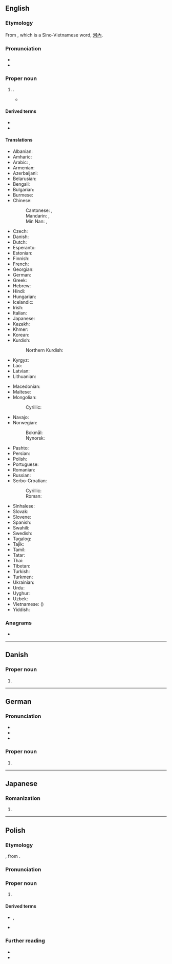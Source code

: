 {{also|Hanói|Hanoï|Hà Nội}}
==English==
{{wikipedia}}

===Etymology===
From {{bor|en|vi|Hà Nội}}, which is a Sino-Vietnamese word, [[河內]].

===Pronunciation===
* {{IPA|en|/hɑːˈnɔɪ/|/hæˈnɔɪ/}}
* {{audio|en|LL-Q1860 (eng)-Vealhurl-Hanoi.wav |Audio (UK)}}

===Proper noun===
{{en-proper noun}}

# {{place|en|capital city|c/Vietnam}}.
#* {{quote-journal|en|year=1959|month=December|title=Talking of Trains: Five trains to '''Hanoi'''|journal=Trains Illustrated|page=579|text=If you have seventeen days and £168 to spare, can satisfy the Iron Curtain authorities of your ''bona fides'' and your taste runs to marathon rail travel, you can now board the "Night Ferry" at Victoria and ride across the whole of Europe and Asia to '''Hanoi''', capital of North Viet-Nam, changing carriage only at Brussels, Berlin, Moscow and Pekin.}}

====Derived terms====
* {{l|en|Hanoian}}
* {{l|en|Tower of Hanoi}}

====Translations====
{{trans-top|capital of Vietnam}}
* Albanian: {{t|sq|Hanoi}}
* Amharic: {{t|am|ሀኖይ}}
* Arabic: {{t|ar|هَانُوي|f|tr=hanūy}}, {{t|ar|هَانُوي|f|tr=hanoy}}
* Armenian: {{t|hy|Հանոյ}}
* Azerbaijani: {{t|az|Hanoy}}
* Belarusian: {{t|be|Хано́й|m}}
* Bengali: {{t|bn|হ্যানয়}}
* Bulgarian: {{t|bg|Хано́й|m}}
* Burmese: {{t|my|ဟာနွိုင်း}}
* Chinese:
*: Cantonese: {{t+|yue|河內}}, {{t|yue|河内|tr=ho4 noi6}}
*: Mandarin: {{t+|cmn|河內}}, {{t+|cmn|河内|tr=Hénèi}}
*: Min Nan: {{t|nan|河內}}, {{t|nan|河内|tr=Hô-lāi}}
* Czech: {{t+|cs|Hanoj|m}}
* Danish: {{t|da|Hanoi|n}}
* Dutch: {{t+|nl|Hanoi|n}}
* Esperanto: {{t+|eo|Hanojo}}
* Estonian: {{t+|et|Hanoi}}
* Finnish: {{t+|fi|Hanoi}}
* French: {{t+|fr|Hanoï|f}}
* Georgian: {{t|ka|ჰანოი}}
* German: {{t+|de|Hanoi|n}}
* Greek: {{t+|el|Ανόι|n}}
* Hebrew: {{t|he|האנוי|f}}
* Hindi: {{t|hi|हनोई|m}}
* Hungarian: {{t+|hu|Hanoi}}
* Icelandic: {{t|is|Hanoí}}
* Irish: {{t|ga|Hanáí|f}}
* Italian: {{t+|it|Hanoi}}
* Japanese: {{t+|ja|ハノイ|tr=Hanoi}}
* Kazakh: {{t|kk|Ханой}}
* Khmer: {{t+|km|ហាណូយ}}
* Korean: {{t+|ko|^하노이}}
* Kurdish:
*: Northern Kurdish: {{t|kmr|Hanoi}}
* Kyrgyz: {{t+|ky|Ханой}}
* Lao: {{t|lo|ຮ່າໂນຍ}}
* Latvian: {{t|lv|Hanoja|f}}
* Lithuanian: {{t|lt|Hanojus|m}}
{{trans-mid}}
* Macedonian: {{t|mk|Ханој|m}}
* Maltese: {{t|mt|Ħanoj}}
* Mongolian:
*: Cyrillic: {{t|mn|Ханой}}
* Navajo: {{t|nv|Hanóii}}
* Norwegian:
*: Bokmål: {{t|nb|Hanoi}}
*: Nynorsk: {{t|nn|Hanoi}}
* Pashto: {{t|ps|هانوى|m|tr=hānóy}}
* Persian: {{t|fa|هانوی|tr=hânuy}}
* Polish: {{t+|pl|Hanoi|n}}
* Portuguese: {{t|pt|Hanói|f}}
* Romanian: {{t+|ro|Hanoi}}
* Russian: {{t+|ru|Хано́й|m}}
* Serbo-Croatian:
*: Cyrillic: {{t|sh|Ханој|m}}
*: Roman: {{t|sh|Hanoj|m}}
* Sinhalese: {{t|si|හැනෝයි}}
* Slovak: {{t+|sk|Hanoj|m}}
* Slovene: {{t|sl|Hanoj|m}}
* Spanish: {{t+|es|Hanói|f}}
* Swahili: {{t|sw|Hanoi}}
* Swedish: {{t+|sv|Hanoi|n}}
* Tagalog: {{t|tl|Hanoi}}
* Tajik: {{t|tg|Ҳаной}}
* Tamil: {{t|ta|ஹனோய்}}
* Tatar: {{t|tt|Ханой}}
* Thai: {{t+|th|ฮานอย}}
* Tibetan: {{t|bo|ཧེ་ནོ}}
* Turkish: {{t|tr|Hanoi}}
* Turkmen: {{t|tk|Hanoý}}
* Ukrainian: {{t|uk|Хано́й|m}}
* Urdu: {{t|ur|ہنوئی|m|tr=hanoī}}
* Uyghur: {{t|ug|خانوي}}
* Uzbek: {{t|uz|Xanoy}}
* Vietnamese: {{t+|vi|Hà Nội}} ({{t|vi|河內}})
* Yiddish: {{t|yi|האַנוי|n}}
{{trans-bottom}}

===Anagrams===
* {{anagrams|en|a=ahino|Nihoa}}

----

==Danish==

===Proper noun===
{{head|da|proper noun}}

# {{place|da|capital city|c/Vietnam|t1=Hanoi}}

----

==German==

===Pronunciation===
* {{IPA|de|/haˈnɔʏ̯/}}
* {{audio|de|De-Hanoi.ogg|Audio}}
* {{homophones|de|ha noi}}

===Proper noun===
{{de-proper noun|n}}

# {{place|de|capital city|c/Vietnam|t1=Hanoi}}

----

==Japanese==

===Romanization===
{{ja-romaji}}

# {{ja-romanization of|ハノイ}}

----

==Polish==
{{wp|lang=pl}}

===Etymology===
{{bor+|pl|vi|Hà Nội}}, from {{der|pl|zh|河內}}.

===Pronunciation===
{{pl-p|Hanoj|h=Ha.noi|a=LL-Q809 (pol)-Olaf-Hanoi.wav}}

===Proper noun===
{{pl-proper noun|n|indecl=yes}}

# {{place|pl|capital city|c/Vietnam|t1=Hanoi}}

====Derived terms====
* {{q|nouns}} {{l|pl|hanojczyk}}, {{l|pl|hanojka}}
* {{q|adjective}} {{l|pl|hanojski}}

===Further reading===
* {{R:pl:WSJP}}
* {{R:PWN}}

{{C|pl|Exonyms}}